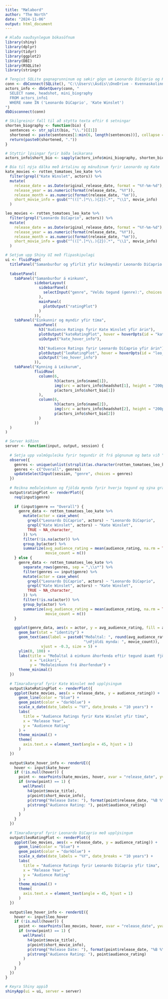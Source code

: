---
title: "Mælabord"
author: "The North"
date: "2024-11-06"
output: html_document
---


```{r}
# Hlaða nauðsynlegum bókasöfnum
library(shiny)
library(dplyr)
library(tidyr)
library(ggplot2)
library(DBI)
library(RSQLite)
library(stringr)

# Tengist SQLite gagnagrunninum og sækir gögn um Leonardo DiCaprio og Kate Winslet
conn <- dbConnect(SQLite(), "C:\\Users\\Ásdís\\OneDrive - Kvennaskolinn i Reykjavik\\Desktop\\Documents\\HÍ haust 24\\Upplýsingaverkfræði\\capstone-the-north\\data\\rotten_tomatoes.db")
actors_info <- dbGetQuery(conn, "
  SELECT name, headshot, mini_biography
  FROM actors_info1
  WHERE name IN ('Leonardo DiCaprio', 'Kate Winslet')
")
dbDisconnect(conn)

# Skilgreinir fall til að stytta texta eftir 6 setningar
shorten_biography <- function(bio) {
  sentences <- str_split(bio, "\\.")[[1]]
  shortened <- paste(sentences[1:min(6, length(sentences))], collapse = ". ")
  return(paste0(shortened, "."))
}

# Styttir lýsingar fyrir báða leikarana
actors_info$short_bio <- sapply(actors_info$mini_biography, shorten_biography)

# Búa til nýja dálka með ártalinu og mánuðinum fyrir Leonardo og Kate
kate_movies <- rotten_tomatoes_leo_kate %>%
  filter(grepl("Kate Winslet", actors)) %>%
  mutate(
    release_date = as.Date(original_release_date, format = "%Y-%m-%d"),
    release_year = as.numeric(format(release_date, "%Y")),
    release_month = as.numeric(format(release_date, "%m")),
    short_movie_info = gsub("^(([^.]*\\.){2}).*", "\\1", movie_info)
  )

leo_movies <- rotten_tomatoes_leo_kate %>%
  filter(grepl("Leonardo DiCaprio", actors)) %>%
  mutate(
    release_date = as.Date(original_release_date, format = "%Y-%m-%d"),
    release_year = as.numeric(format(release_date, "%Y")),
    release_month = as.numeric(format(release_date, "%m")),
    short_movie_info = gsub("^(([^.]*\\.){2}).*", "\\1", movie_info)
  )

# Setjum upp Shiny UI með flipaskipulagi
ui <- fluidPage(
  titlePanel("Samanburður og yfirlit yfir kvikmyndir Leonardo DiCaprio og Kate Winslet"),
  
  tabsetPanel(
    tabPanel("Samanburður á einkunn", 
             sidebarLayout(
               sidebarPanel(
                 selectInput("genre", "Veldu tegund (genre):", choices = NULL, selected = "Overall")
               ),
               mainPanel(
                 plotOutput("ratingPlot")
               )
             )),
    tabPanel("Einkunnir og myndir yfir tíma",
             mainPanel(
               h3("Audience Ratings fyrir Kate Winslet yfir árin"),
               plotOutput("kateRatingPlot", hover = hoverOpts(id = "kate_hover")),
               uiOutput("kate_hover_info"),
               
               h3("Audience Ratings fyrir Leonardo DiCaprio yfir árin"),
               plotOutput("leoRatingPlot", hover = hoverOpts(id = "leo_hover")),
               uiOutput("leo_hover_info")
             )),
    tabPanel("Kynning á Leikurum",
             fluidRow(
               column(6,
                      h3(actors_info$name[1]),
                      img(src = actors_info$headshot[1], height = "200px"),
                      p(actors_info$short_bio[1])
               ),
               column(6,
                      h3(actors_info$name[2]),
                      img(src = actors_info$headshot[2], height = "200px"),
                      p(actors_info$short_bio[2])
               )
             ))
  )
)

# Server kóðinn
server <- function(input, output, session) {
  
  # Setja upp valmöguleika fyrir tegundir út frá gögnunum og bæta við "Overall"
  observe({
    genres <- unique(unlist(strsplit(as.character(rotten_tomatoes_leo_kate$genres), ",\\s*")))
    genres <- c("Overall", genres)
    updateSelectInput(session, "genre", choices = genres)
  })
  
  # Reikna meðaleinkunn og fjölda mynda fyrir hverja tegund og sýna grafið fyrir samanburð
  output$ratingPlot <- renderPlot({
    req(input$genre)
    
    if (input$genre == "Overall") {
      genre_data <- rotten_tomatoes_leo_kate %>%
        mutate(actor = case_when(
          grepl("Leonardo DiCaprio", actors) ~ "Leonardo DiCaprio",
          grepl("Kate Winslet", actors) ~ "Kate Winslet",
          TRUE ~ NA_character_
        )) %>%
        filter(!is.na(actor)) %>%
        group_by(actor) %>%
        summarize(avg_audience_rating = mean(audience_rating, na.rm = TRUE),
                  movie_count = n())
    } else {
      genre_data <- rotten_tomatoes_leo_kate %>%
        separate_rows(genres, sep = ",\\s*") %>%
        filter(genres == input$genre) %>%
        mutate(actor = case_when(
          grepl("Leonardo DiCaprio", actors) ~ "Leonardo DiCaprio",
          grepl("Kate Winslet", actors) ~ "Kate Winslet",
          TRUE ~ NA_character_
        )) %>%
        filter(!is.na(actor)) %>%
        group_by(actor) %>%
        summarize(avg_audience_rating = mean(audience_rating, na.rm = TRUE),
                  movie_count = n())
    }
    
    ggplot(genre_data, aes(x = actor, y = avg_audience_rating, fill = actor)) +
      geom_bar(stat = "identity") +
      geom_text(aes(label = paste0("Meðaltal: ", round(avg_audience_rating, 1), 
                                   "\nFjöldi mynda: ", movie_count)), 
                vjust = -0.3, size = 5) +
      ylim(0, 100) +
      labs(title = "Meðaltal á einkunn áhorfenda eftir tegund ásamt fjölda mynda",
           x = "Leikari",
           y = "Meðaleinkunn frá áhorfendum") +
      theme_minimal()
  })
  
  # Tímaraðargraf fyrir Kate Winslet með upplýsingum
  output$kateRatingPlot <- renderPlot({
    ggplot(kate_movies, aes(x = release_date, y = audience_rating)) +
      geom_line(color = "blue") +
      geom_point(color = "darkblue") +
      scale_x_date(date_labels = "%Y", date_breaks = "10 years") +
      labs(
        title = "Audience Ratings fyrir Kate Winslet yfir tíma",
        x = "Release Year",
        y = "Audience Rating"
      ) +
      theme_minimal() +
      theme(
        axis.text.x = element_text(angle = 45, hjust = 1)
      )
  })
  
  output$kate_hover_info <- renderUI({
    hover <- input$kate_hover
    if (!is.null(hover)) {
      point <- nearPoints(kate_movies, hover, xvar = "release_date", yvar = "audience_rating", threshold = 5)
      if (nrow(point) == 1) {
        wellPanel(
          h4(point$movie_title),
          p(point$short_movie_info),
          p(strong("Release Date: "), format(point$release_date, "%B %Y")),
          p(strong("Audience Rating: "), point$audience_rating)
        )
      }
    }
  })
  
  # Tímaraðargraf fyrir Leonardo DiCaprio með upplýsingum
  output$leoRatingPlot <- renderPlot({
    ggplot(leo_movies, aes(x = release_date, y = audience_rating)) +
      geom_line(color = "blue") +
      geom_point(color = "darkblue") +
      scale_x_date(date_labels = "%Y", date_breaks = "10 years") +
      labs(
        title = "Audience Ratings fyrir Leonardo DiCaprio yfir tíma",
        x = "Release Year",
        y = "Audience Rating"
      ) +
      theme_minimal() +
      theme(
        axis.text.x = element_text(angle = 45, hjust = 1)
      )
  })
  
  output$leo_hover_info <- renderUI({
    hover <- input$leo_hover
    if (!is.null(hover)) {
      point <- nearPoints(leo_movies, hover, xvar = "release_date", yvar = "audience_rating", threshold = 5)
      if (nrow(point) == 1) {
        wellPanel(
          h4(point$movie_title),
          p(point$short_movie_info),
          p(strong("Release Date: "), format(point$release_date, "%B %Y")),
          p(strong("Audience Rating: "), point$audience_rating)
        )
      }
    }
  })
}

# Keyra Shiny appið
shinyApp(ui = ui, server = server)


```
